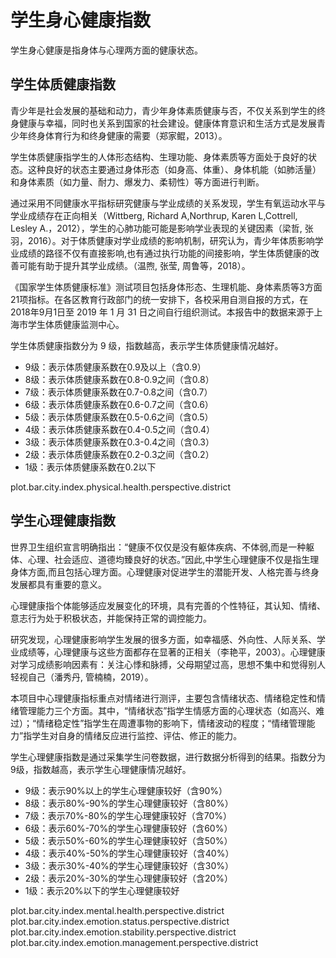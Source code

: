 <!-- chapter health  -->

# 学生身心健康指数

\mytext

学生身心健康是指身体与心理两方面的健康状态。

## 学生体质健康指数

\mytext

青少年是社会发展的基础和动力，青少年身体素质健康与否，不仅关系到学生的终身健康与幸福，同时也关系到国家的社会建设。健康体育意识和生活方式是发展青少年终身体育行为和终身健康的需要（郑家鲲，2013）。

学生体质健康指学生的人体形态结构、生理功能、身体素质等方面处于良好的状态。这种良好的状态主要通过身体形态（如身高、体重）、身体机能（如肺活量）和身体素质（如力量、耐力、爆发力、柔韧性）等方面进行判断。

通过采用不同健康水平指标研究健康与学业成绩的关系发现，学生有氧运动水平与学业成绩存在正向相关（Wittberg, Richard A,Northrup, Karen L,Cottrell, Lesley A.，2012），学生的心肺功能可能是影响学业表现的关键因素（梁哲, 张羽，2016）。对于体质健康对学业成绩的影响机制，研究认为，青少年体质影响学业成绩的路径不仅有直接影响,也有通过执行功能的间接影响，学生体质健康的改善可能有助于提升其学业成绩。（温煦, 张莹, 周鲁等，2018）。

《国家学生体质健康标准》测试项目包括身体形态、生理机能、身体素质等3方面21项指标。在各区教育行政部门的统一安排下，各校采用自测自报的方式，在 2018年9月1日至 2019 年 1 月 31 日之间自行组织测试。本报告中的数据来源于上海市学生体质健康监测中心。

学生体质健康指数分为 9 级，指数越高，表示学生体质健康情况越好。

\mylist

- 9级：表示体质健康系数\footnote{将体质健康综合评价及格率经过标准化等一系列转化后得到的数值，转化后的数据具有可加性和可比性，用于划分体质健康指数的等级。}在0.9及以上（含0.9）
- 8级：表示体质健康系数在0.8-0.9之间（含0.8）
- 7级：表示体质健康系数在0.7-0.8之间（含0.7）
- 6级：表示体质健康系数在0.6-0.7之间（含0.6）
- 5级：表示体质健康系数在0.5-0.6之间（含0.5）
- 4级：表示体质健康系数在0.4-0.5之间（含0.4）
- 3级：表示体质健康系数在0.3-0.4之间（含0.3）
- 2级：表示体质健康系数在0.2-0.3之间（含0.2）
- 1级：表示体质健康系数在0.2以下

\mytext

plot.bar.city.index.physical.health.perspective.district

## 学生心理健康指数

\mytext

世界卫生组织宣言明确指出：“健康不仅仅是没有躯体疾病、不体弱,而是一种躯体、心理、社会适应、道德均臻良好的状态。”因此,中学生心理健康不仅是指生理身体方面,而且包括心理方面。心理健康对促进学生的潜能开发、人格完善与终身发展都具有重要的意义。

心理健康指个体能够适应发展变化的环境，具有完善的个性特征，其认知、情绪、意志行为处于积极状态，并能保持正常的调控能力。

研究发现，心理健康影响学生发展的很多方面，如幸福感、外向性、人际关系、学业成绩等，心理健康与这些方面都存在显著的正相关（李艳平，2003）。心理健康对学习成绩影响因素有：关注心悸和脉搏，父母期望过高，思想不集中和觉得别人轻视自己（潘秀丹, 管楠楠，2019）。

本项目中心理健康指标重点对情绪进行测评，主要包含情绪状态、情绪稳定性和情绪管理能力三个方面。其中，“情绪状态”指学生情感方面的心理状态（如高兴、难过）；“情绪稳定性”指学生在周遭事物的影响下，情绪波动的程度；“情绪管理能力”指学生对自身的情绪反应进行监控、评估、修正的能力。

学生心理健康指数是通过采集学生问卷数据，进行数据分析得到的结果。指数分为9级，指数越高，表示学生心理健康情况越好。

\mylist

- 9级：表示90%以上的学生心理健康较好\footnote{我们将得分超过本维度总分60\%界定为心理健康较好。}（含90%）
- 8级：表示80%-90%的学生心理健康较好（含80%）
- 7级：表示70%-80%的学生心理健康较好（含70%）
- 6级：表示60%-70%的学生心理健康较好（含60%）
- 5级：表示50%-60%的学生心理健康较好（含50%）
- 4级：表示40%-50%的学生心理健康较好（含40%）
- 3级：表示30%-40%的学生心理健康较好（含30%）
- 2级：表示20%-30%的学生心理健康较好（含20%）
- 1级：表示20%以下的学生心理健康较好

\mytext

plot.bar.city.index.mental.health.perspective.district
plot.bar.city.index.emotion.status.perspective.district
plot.bar.city.index.emotion.stability.perspective.district
plot.bar.city.index.emotion.management.perspective.district


<!--  end of chapter health  -->
